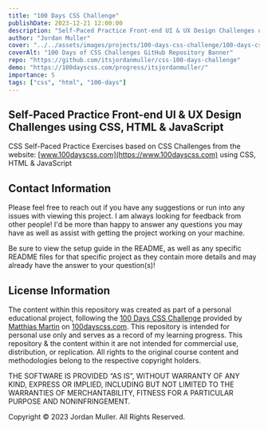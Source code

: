 ```yaml
---
title: "100 Days CSS Challenge"
publishDate: 2023-12-21 12:00:00
description: "Self-Paced Practice Front-end UI & UX Design Challenges using CSS, HTML & JavaScript"
author: "Jordan Muller"
cover: "../../assets/images/projects/100-days-css-challenge/100-days-css-challenge-repo.png"
coverAlt: "100 Days of CSS Challenges GitHub Repository Banner"
repo: "https://github.com/itsjordanmuller/css-100-days-challenge"
demo: "https://100dayscss.com/progress/itsjordanmuller/"
importance: 5
tags: ["css", "html", "100-days"]
---
```


## Self-Paced Practice Front-end UI & UX Design Challenges using CSS, HTML & JavaScript

CSS Self-Paced Practice Exercises based on CSS Challenges from the website: [www.100dayscss.com](https://www.100dayscss.com) using CSS, HTML & JavaScript

## Contact Information

Please feel free to reach out if you have any suggestions or run into any issues with viewing this project. I am always looking for feedback from other people! I'd be more than happy to answer any questions you may have as well as assist with getting the project working on your machine.<br/>

Be sure to view the setup guide in the README, as well as any specific README files for that specific project as they contain more details and may already have the answer to your question(s)!

## License Information

The content within this repository was created as part of a personal educational project, following the [100 Days CSS Challenge](https://100dayscss.com/) provided by [Matthias Martin](https://www.stichwort-m.de/) on [100dayscss.com](https://100dayscss.com/). This repository is intended for personal use only and serves as a record of my learning progress. This repository & the content within it are not intended for commercial use, distribution, or replication. All rights to the original course content and methodologies belong to the respective copyright holders.

THE SOFTWARE IS PROVIDED “AS IS”, WITHOUT WARRANTY OF ANY KIND, EXPRESS OR IMPLIED, INCLUDING BUT NOT LIMITED TO THE WARRANTIES OF MERCHANTABILITY, FITNESS FOR A PARTICULAR PURPOSE AND NONINFRINGEMENT.

Copyright © 2023 Jordan Muller. All Rights Reserved.
